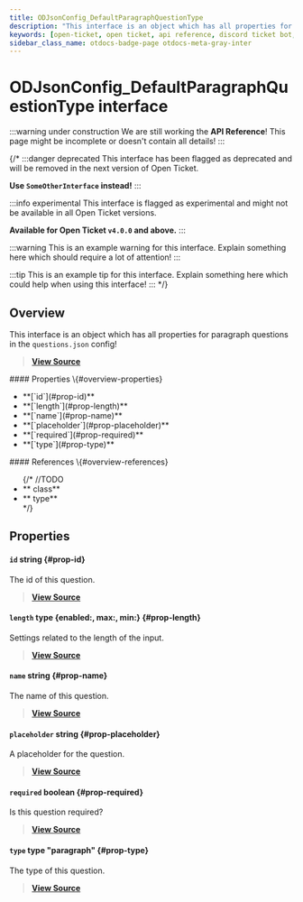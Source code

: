 ```yaml
---
title: ODJsonConfig_DefaultParagraphQuestionType
description: "This interface is an object which has all properties for paragraph questions in the `questions.json` config!"
keywords: [open-ticket, open ticket, api reference, discord ticket bot, interface]
sidebar_class_name: otdocs-badge-page otdocs-meta-gray-inter
---
```

<head>
    <link rel="apple-touch-icon" href="/img/logo_vertical.png"/>
</head>

# ODJsonConfig_DefaultParagraphQuestionType <M color="gray">interface</M>

:::warning under construction
We are still working the **API Reference**! This page might be incomplete or doesn't contain all details!
:::

{/*
:::danger deprecated
This interface has been flagged as deprecated and will be removed in the next version of Open Ticket.

**Use `SomeOtherInterface` instead!**
:::

:::info experimental
This interface is flagged as experimental and might not be available in all Open Ticket versions.

**Available for Open Ticket `v4.0.0` and above.**
:::

:::warning
This is an example warning for this interface. Explain something here which should require a lot of attention!
:::

:::tip
This is an example tip for this interface. Explain something here which could help when using this interface!
:::
*/}

## Overview
This interface is an object which has all properties for paragraph questions in the `questions.json` config!

> [**View Source**](https://otgithub.dj-dj.be/tree/main/src/core/api/defaults/config.ts#L542)

<FlexHorizontal>
<div style={{width:"50%"}}>
    #### Properties \{#overview-properties}
    <ul>
        <li>**[`id`](#prop-id)**</li>
        <li>**[`length`](#prop-length)**</li>
        <li>**[`name`](#prop-name)**</li>
        <li>**[`placeholder`](#prop-placeholder)**</li>
        <li>**[`required`](#prop-required)**</li>
        <li>**[`type`](#prop-type)**</li>
    </ul>
</div>
<div style={{width:"50%"}}>
    #### References \{#overview-references}
    <ul>
        {/*
        //TODO
        <li>**<code><ApiUrl url="class:ODId" label="api.ODId"/></code> <M color="purple">class</M>**</li>
        <li>**<code><ApiUrl url="type:ODExampleType" label="api.ODExampleType"/></code> <M color="brown">type</M>**</li>
        */}
    </ul>
</div>
</FlexHorizontal>

## Properties
<Divider></Divider>
#### `id` <M color="blue">string</M> <ApiBlock><ApiUrl url="js:string" label="string"/></ApiBlock> \{#prop-id}
The id of this question.

> [**View Source**](https://otgithub.dj-dj.be/tree/main/src/core/api/defaults/config.ts#L544)

<Divider></Divider>
#### `length` <M color="brown">type</M> <ApiBlock>\{enabled:<ApiUrl url="js:boolean" label="boolean"/>, max:<ApiUrl url="js:number" label="number"/>, min:<ApiUrl url="js:number" label="number"/>\}</ApiBlock> \{#prop-length}
Settings related to the length of the input.

> [**View Source**](https://otgithub.dj-dj.be/tree/main/src/core/api/defaults/config.ts#L555)

<Divider></Divider>
#### `name` <M color="blue">string</M> <ApiBlock><ApiUrl url="js:string" label="string"/></ApiBlock> \{#prop-name}
The name of this question.

> [**View Source**](https://otgithub.dj-dj.be/tree/main/src/core/api/defaults/config.ts#L546)

<Divider></Divider>
#### `placeholder` <M color="blue">string</M> <ApiBlock><ApiUrl url="js:string" label="string"/></ApiBlock> \{#prop-placeholder}
A placeholder for the question.

> [**View Source**](https://otgithub.dj-dj.be/tree/main/src/core/api/defaults/config.ts#L553)

<Divider></Divider>
#### `required` <M color="red">boolean</M> <ApiBlock><ApiUrl url="js:boolean" label="boolean"/></ApiBlock> \{#prop-required}
Is this question required?

> [**View Source**](https://otgithub.dj-dj.be/tree/main/src/core/api/defaults/config.ts#L551)

<Divider></Divider>
#### `type` <M color="brown">type</M> <ApiBlock>"paragraph"</ApiBlock> \{#prop-type}
The type of this question.

> [**View Source**](https://otgithub.dj-dj.be/tree/main/src/core/api/defaults/config.ts#L548)

<Divider></Divider>
